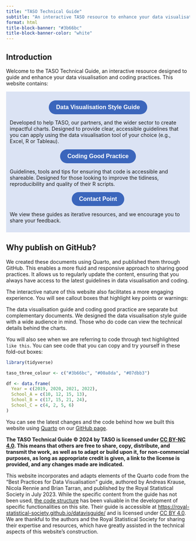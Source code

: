 ```yaml
---
title: "TASO Technical Guide"
subtitle: "An interactive TASO resource to enhance your data visualisation and coding practices"
format: html
title-block-banner: "#3b66bc"
title-block-banner-color: "white"
---
```


## Introduction

Welcome to the TASO Technical Guide, an interactive resource designed to guide and enhance your data visualisation and coding practices. This website contains:

:::{.grid style="background-color: #dbe3f4; padding: 10px"}

::: {.g-col-4}
<div style="text-align: center;">
  <a href="data-vis/index.qmd">
    <button type="button" style="
      background-color: #3b66bc; 
      color: white; 
      font-weight: bold;
      padding: 10px 20px; 
      font-size: 16px; 
      border: none; 
      border-radius: 25px; 
      cursor: pointer;">
      Data Visualisation Style Guide
    </button>
  </a>
</div>

Developed to help TASO, our partners, and the wider sector to create impactful charts. Designed to provide clear, accessible guidelines that you can apply using the data visualisation tool of your choice (e.g., Excel, R or Tableau).
:::

::: {.g-col-4}
<div style="text-align: center;">
  <a href="coding-good-practice/index.qmd">
    <button type="button" style="
      background-color: #3b66bc; 
      color: white; 
      font-weight: bold;
      padding: 10px 20px; 
      font-size: 16px; 
      border: none; 
      border-radius: 25px; 
      cursor: pointer;">
      Coding Good Practice
    </button>
  </a>
</div>

Guidelines, tools and tips for ensuring that code is accessible and shareable. Designed for those looking to improve the tidiness, reproducibility and quality of their R scripts.
:::

::: {.g-col-4}
<div style="text-align: center;">
  <a href="contact.qmd">
    <button type="button" style="
      background-color: #3b66bc; 
      color: white; 
      font-weight: bold;
      padding: 10px 20px; 
      font-size: 16px; 
      border: none; 
      border-radius: 25px; 
      cursor: pointer;">
      Contact Point
    </button>
  </a>
</div>

We view these guides as iterative resources, and we encourage you to share your feedback.
:::

:::

## Why publish on GitHub?

We created these documents using Quarto, and published them through GitHub. This enables a more fluid and responsive approach to sharing good practices. It allows us to regularly update the content, ensuring that you always have access to the latest guidelines in data visualisation and coding.

The interactive nature of this website also facilitates a more engaging experience. You will see callout boxes that highlight key points or warnings:

::: callout-tip
The data visualisation guide and coding good practice are separate but complementary documents. We designed the data visualisation style guide with a wide audience in mind. Those who do code can view the technical details behind the charts.
:::

You will also see when we are referring to code through text highlighted `like this`. You can see code that you can copy and try yourself in these fold-out boxes:

```r
library(tidyverse)

taso_three_colour <- c("#3b66bc", "#00a8da", "#07dbb3")

df <- data.frame(
  Year = c(2019, 2020, 2021, 2022),
  School_A = c(10, 12, 15, 13),
  School_B = c(17, 15, 21, 24),
  School_C = c(4, 2, 5, 6)
)
```

You can see the latest changes and the code behind how we built this website using [Quarto](https://quarto.org/) on our [GitHub page](https://github.com/taso-he).

::: callout-note
**The TASO Technical Guide © 2024 by TASO is licensed under [CC BY-NC 4.0](https://creativecommons.org/licenses/by-nc/4.0/). This means that others are free to share, copy, distribute, and transmit the work, as well as to adapt or build upon it, for non-commercial purposes, as long as appropriate credit is given, a link to the license is provided, and any changes made are indicated.**

This website incorporates and adapts elements of the Quarto code from the "Best Practices for Data Visualisation" guide, authored by Andreas Krause, Nicola Rennie and Brian Tarran, and published by the Royal Statistical Society in July 2023. While the specific content from the guide has not been used, [the code structure](https://github.com/royal-statistical-society/datavisguide/blob/main/_quarto.yml) has been valuable in the development of specific functionalities on this site. Their guide is accessible at <https://royal-statistical-society.github.io/datavisguide/> and is licensed under [CC BY 4.0](https://creativecommons.org/licenses/by/4.0/?ref=chooser-v1). We are thankful to the authors and the Royal Statistical Society for sharing their expertise and resources, which have greatly assisted in the technical aspects of this website's construction.
:::
